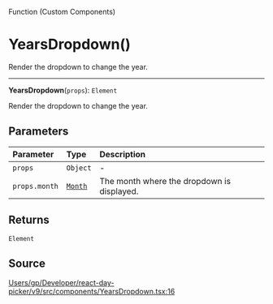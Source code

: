 <SectionTitle>Function (Custom Components)</SectionTitle>

# YearsDropdown()

<Description>
Render the dropdown to change the year.
</Description>

---

<a id="undefined" name="undefined"></a>

<SignatureMemberIdentifier>**YearsDropdown**(`props`): `Element`</SignatureMemberIdentifier>

Render the dropdown to change the year.

## Parameters

| Parameter | Type | Description |
| :------ | :------ | :------ |
| `props` | `Object` | - |
| `props.month` | [`Month`](/api/classes/Month.md) | The month where the dropdown is displayed. |

## Returns

`Element`

## Source

[Users/gp/Developer/react-day-picker/v9/src/components/YearsDropdown.tsx:16](https://github.com/gpbl/react-day-picker/blob/b97c86295/src/components/YearsDropdown.tsx#L16)
